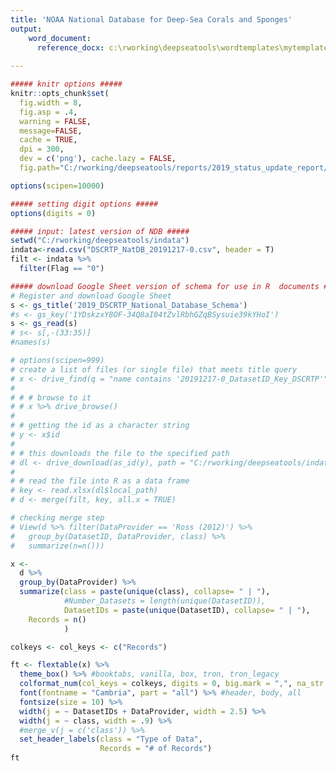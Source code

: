 ```yaml
---
title: 'NOAA National Database for Deep-Sea Corals and Sponges'
output: 
    word_document:
      reference_docx: c:\rworking\deepseatools\wordtemplates\mytemplate1.docx
      
---
```


``` r

##### knitr options #####
knitr::opts_chunk$set(
  fig.width = 8, 
  fig.asp = .4, 
  warning = FALSE,
  message=FALSE,
  cache = TRUE,
  dpi = 300, 
  dev = c('png'), cache.lazy = FALSE, 
  fig.path="C:/rworking/deepseatools/reports/2019_status_update_report/figures/") 

options(scipen=10000)

##### setting digit options #####
options(digits = 0)
```

``` r

##### input: latest version of NDB #####
setwd("C:/rworking/deepseatools/indata")
indata<-read.csv("DSCRTP_NatDB_20191217-0.csv", header = T)
filt <- indata %>%
  filter(Flag == "0")

```

``` r
##### download Google Sheet version of schema for use in R  documents ##### 
# Register and download Google Sheet
s <- gs_title('2019_DSCRTP_National_Database_Schema')
#s <- gs_key('1YDskzxY8OF-34Q8aI04tZvlRbhGZqBSysuie39kYHoI')
s <- gs_read(s)
# s<- s[,-(33:35)]
#names(s)

```

``` r
# options(scipen=999)
# create a list of files (or single file) that meets title query
# x <- drive_find(q = "name contains '20191217-0_DatasetID_Key_DSCRTP'")
# 
# # # browse to it
# # x %>% drive_browse()
# 
# # getting the id as a character string
# y <- x$id
# 
# # this downloads the file to the specified path
# dl <- drive_download(as_id(y), path = "C:/rworking/deepseatools/indata/20191217-0_DatasetID_Key_DSCRTP.xlsx", overwrite = TRUE)
# 
# # read the file into R as a data frame
# key <- read.xlsx(dl$local_path)
# d <- merge(filt, key, all.x = TRUE)

# checking merge step
# View(d %>% filter(DataProvider == 'Ross (2012)') %>% 
#   group_by(DatasetID, DataProvider, class) %>% 
#   summarize(n=n()))

x <-
  d %>%
  group_by(DataProvider) %>% 
  summarize(class = paste(unique(class), collapse= " | "),
            #Number_Datasets = length(unique(DatasetID)),
            DatasetIDs = paste(unique(DatasetID), collapse= " | "),
    Records = n()
            )

colkeys <- col_keys <- c("Records")

ft <- flextable(x) %>% 
  theme_box() %>% #booktabs, vanilla, box, tron, tron_legacy
  colformat_num(col_keys = colkeys, digits = 0, big.mark = ",", na_str = "NA") %>% 
  font(fontname = "Cambria", part = "all") %>% #header, body, all
  fontsize(size = 10) %>% 
  width(j = ~ DatasetIDs + DataProvider, width = 2.5) %>%
  width(j = ~ class, width = .9) %>%
  #merge_v(j = c('class')) %>% 
  set_header_labels(class = "Type of Data",
                    Records = "# of Records")
ft

```
